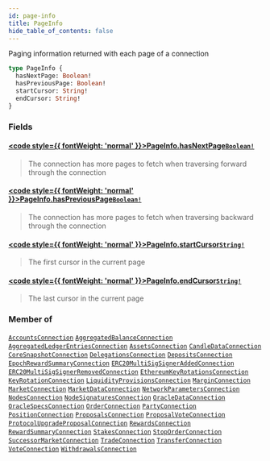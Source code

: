 ```yaml
---
id: page-info
title: PageInfo
hide_table_of_contents: false
---
```








Paging information returned with each page of a connection

```graphql
type PageInfo {
  hasNextPage: Boolean!
  hasPreviousPage: Boolean!
  startCursor: String!
  endCursor: String!
}
```


### Fields

#### [<code style={{ fontWeight: 'normal' }}>PageInfo.<b>hasNextPage</b></code>](#)<Bullet />[`Boolean!`](/mainnet/api/graphql/scalars/boolean) <Badge class="secondary" text="non-null"/> <Badge class="secondary" text="scalar"/>
> The connection has more pages to fetch when traversing forward through the connection
> 

#### [<code style={{ fontWeight: 'normal' }}>PageInfo.<b>hasPreviousPage</b></code>](#)<Bullet />[`Boolean!`](/mainnet/api/graphql/scalars/boolean) <Badge class="secondary" text="non-null"/> <Badge class="secondary" text="scalar"/>
> The connection has more pages to fetch when traversing backward through the connection
> 

#### [<code style={{ fontWeight: 'normal' }}>PageInfo.<b>startCursor</b></code>](#)<Bullet />[`String!`](/mainnet/api/graphql/scalars/string) <Badge class="secondary" text="non-null"/> <Badge class="secondary" text="scalar"/>
> The first cursor in the current page
> 

#### [<code style={{ fontWeight: 'normal' }}>PageInfo.<b>endCursor</b></code>](#)<Bullet />[`String!`](/mainnet/api/graphql/scalars/string) <Badge class="secondary" text="non-null"/> <Badge class="secondary" text="scalar"/>
> The last cursor in the current page
> 



### Member of

[`AccountsConnection`](/mainnet/api/graphql/objects/accounts-connection)  <Badge class="secondary" text="object"/><Bullet />[`AggregatedBalanceConnection`](/mainnet/api/graphql/objects/aggregated-balance-connection)  <Badge class="secondary" text="object"/><Bullet />[`AggregatedLedgerEntriesConnection`](/mainnet/api/graphql/objects/aggregated-ledger-entries-connection)  <Badge class="secondary" text="object"/><Bullet />[`AssetsConnection`](/mainnet/api/graphql/objects/assets-connection)  <Badge class="secondary" text="object"/><Bullet />[`CandleDataConnection`](/mainnet/api/graphql/objects/candle-data-connection)  <Badge class="secondary" text="object"/><Bullet />[`CoreSnapshotConnection`](/mainnet/api/graphql/objects/core-snapshot-connection)  <Badge class="secondary" text="object"/><Bullet />[`DelegationsConnection`](/mainnet/api/graphql/objects/delegations-connection)  <Badge class="secondary" text="object"/><Bullet />[`DepositsConnection`](/mainnet/api/graphql/objects/deposits-connection)  <Badge class="secondary" text="object"/><Bullet />[`EpochRewardSummaryConnection`](/mainnet/api/graphql/objects/epoch-reward-summary-connection)  <Badge class="secondary" text="object"/><Bullet />[`ERC20MultiSigSignerAddedConnection`](/mainnet/api/graphql/objects/erc20-multi-sig-signer-added-connection)  <Badge class="secondary" text="object"/><Bullet />[`ERC20MultiSigSignerRemovedConnection`](/mainnet/api/graphql/objects/erc20-multi-sig-signer-removed-connection)  <Badge class="secondary" text="object"/><Bullet />[`EthereumKeyRotationsConnection`](/mainnet/api/graphql/objects/ethereum-key-rotations-connection)  <Badge class="secondary" text="object"/><Bullet />[`KeyRotationConnection`](/mainnet/api/graphql/objects/key-rotation-connection)  <Badge class="secondary" text="object"/><Bullet />[`LiquidityProvisionsConnection`](/mainnet/api/graphql/objects/liquidity-provisions-connection)  <Badge class="secondary" text="object"/><Bullet />[`MarginConnection`](/mainnet/api/graphql/objects/margin-connection)  <Badge class="secondary" text="object"/><Bullet />[`MarketConnection`](/mainnet/api/graphql/objects/market-connection)  <Badge class="secondary" text="object"/><Bullet />[`MarketDataConnection`](/mainnet/api/graphql/objects/market-data-connection)  <Badge class="secondary" text="object"/><Bullet />[`NetworkParametersConnection`](/mainnet/api/graphql/objects/network-parameters-connection)  <Badge class="secondary" text="object"/><Bullet />[`NodesConnection`](/mainnet/api/graphql/objects/nodes-connection)  <Badge class="secondary" text="object"/><Bullet />[`NodeSignaturesConnection`](/mainnet/api/graphql/objects/node-signatures-connection)  <Badge class="secondary" text="object"/><Bullet />[`OracleDataConnection`](/mainnet/api/graphql/objects/oracle-data-connection)  <Badge class="secondary" text="object"/><Bullet />[`OracleSpecsConnection`](/mainnet/api/graphql/objects/oracle-specs-connection)  <Badge class="secondary" text="object"/><Bullet />[`OrderConnection`](/mainnet/api/graphql/objects/order-connection)  <Badge class="secondary" text="object"/><Bullet />[`PartyConnection`](/mainnet/api/graphql/objects/party-connection)  <Badge class="secondary" text="object"/><Bullet />[`PositionConnection`](/mainnet/api/graphql/objects/position-connection)  <Badge class="secondary" text="object"/><Bullet />[`ProposalsConnection`](/mainnet/api/graphql/objects/proposals-connection)  <Badge class="secondary" text="object"/><Bullet />[`ProposalVoteConnection`](/mainnet/api/graphql/objects/proposal-vote-connection)  <Badge class="secondary" text="object"/><Bullet />[`ProtocolUpgradeProposalConnection`](/mainnet/api/graphql/objects/protocol-upgrade-proposal-connection)  <Badge class="secondary" text="object"/><Bullet />[`RewardsConnection`](/mainnet/api/graphql/objects/rewards-connection)  <Badge class="secondary" text="object"/><Bullet />[`RewardSummaryConnection`](/mainnet/api/graphql/objects/reward-summary-connection)  <Badge class="secondary" text="object"/><Bullet />[`StakesConnection`](/mainnet/api/graphql/objects/stakes-connection)  <Badge class="secondary" text="object"/><Bullet />[`StopOrderConnection`](/mainnet/api/graphql/objects/stop-order-connection)  <Badge class="secondary" text="object"/><Bullet />[`SuccessorMarketConnection`](/mainnet/api/graphql/objects/successor-market-connection)  <Badge class="secondary" text="object"/><Bullet />[`TradeConnection`](/mainnet/api/graphql/objects/trade-connection)  <Badge class="secondary" text="object"/><Bullet />[`TransferConnection`](/mainnet/api/graphql/objects/transfer-connection)  <Badge class="secondary" text="object"/><Bullet />[`VoteConnection`](/mainnet/api/graphql/objects/vote-connection)  <Badge class="secondary" text="object"/><Bullet />[`WithdrawalsConnection`](/mainnet/api/graphql/objects/withdrawals-connection)  <Badge class="secondary" text="object"/>



